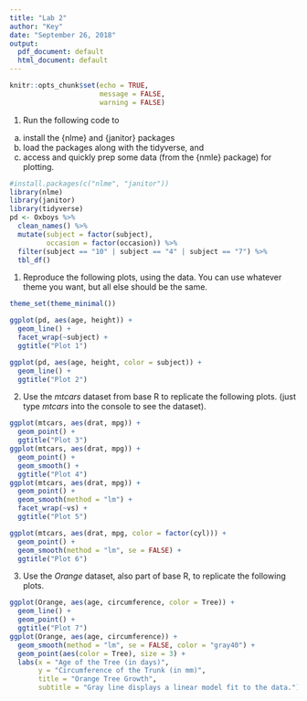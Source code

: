 ```yaml
---
title: "Lab 2"
author: "Key"
date: "September 26, 2018"
output:
  pdf_document: default
  html_document: default
---
```


```r
knitr::opts_chunk$set(echo = TRUE,
                      message = FALSE,
                      warning = FALSE)
```

1. Run the following code to 
  (a) install the {nlme} and {janitor} packages
  (b) load the packages along with the tidyverse, and
  (c) access and quickly prep some data (from the {nmle} package) for plotting.

```r
#install.packages(c("nlme", "janitor"))
library(nlme)
library(janitor)
library(tidyverse)
pd <- Oxboys %>% 
  clean_names() %>% 
  mutate(subject = factor(subject),
         occasion = factor(occasion)) %>% 
  filter(subject == "10" | subject == "4" | subject == "7") %>% 
  tbl_df()
```

1. Reproduce the following plots, using the data. You can use whatever theme 
you want, but all else should be the same.

```r
theme_set(theme_minimal())

ggplot(pd, aes(age, height)) +
  geom_line() +
  facet_wrap(~subject) +
  ggtitle("Plot 1")

ggplot(pd, aes(age, height, color = subject)) +
  geom_line() +
  ggtitle("Plot 2")
```

\newpage

2. Use the *mtcars* dataset from base R to replicate the following plots.
   (just type *mtcars* into the console to see the dataset).

```r
ggplot(mtcars, aes(drat, mpg)) +
  geom_point() +
  ggtitle("Plot 3")
ggplot(mtcars, aes(drat, mpg)) +
  geom_point() +
  geom_smooth() +
  ggtitle("Plot 4")
ggplot(mtcars, aes(drat, mpg)) +
  geom_point() +
  geom_smooth(method = "lm") +
  facet_wrap(~vs) +
  ggtitle("Plot 5")

ggplot(mtcars, aes(drat, mpg, color = factor(cyl))) +
  geom_point() +
  geom_smooth(method = "lm", se = FALSE) +
  ggtitle("Plot 6")
```

\newpage

3. Use the *Orange* dataset, also part of base R, to replicate the following
   plots.
   
```r
ggplot(Orange, aes(age, circumference, color = Tree)) +
  geom_line() +
  geom_point() +
  ggtitle("Plot 7")
ggplot(Orange, aes(age, circumference)) +
  geom_smooth(method = "lm", se = FALSE, color = "gray40") +
  geom_point(aes(color = Tree), size = 3) +
  labs(x = "Age of the Tree (in days)",
       y = "Circumference of the Trunk (in mm)",
       title = "Orange Tree Growth",
       subtitle = "Gray line displays a linear model fit to the data.")
```
